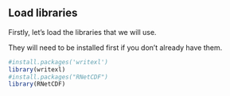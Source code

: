 ## Load libraries

Firstly, let's load the libraries that we will use.

They will need to be installed first if you don't already have them.

```r
#install.packages('writexl')
library(writexl)
#install.packages("RNetCDF")
library(RNetCDF)
```

